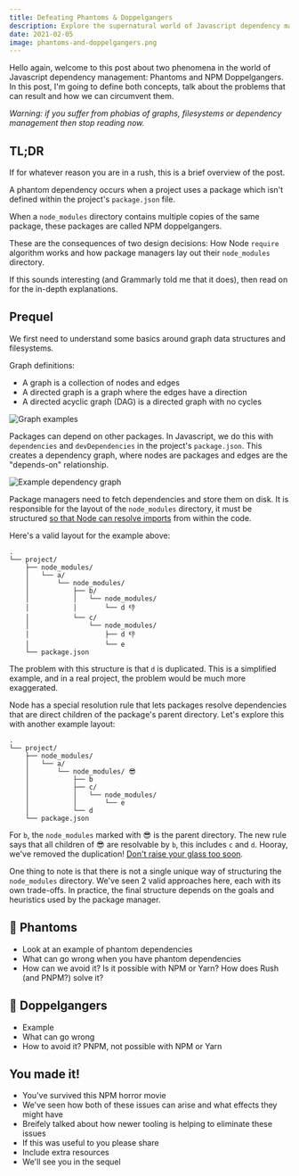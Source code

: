 ```yaml
---
title: Defeating Phantoms & Doppelgangers
description: Explore the supernatural world of Javascript dependency management
date: 2021-02-05
image: phantoms-and-doppelgangers.png
---
```

<!-- 
- Introduction
- eIn this blog post we're going to discuss two phenomena around the world of Javascript dependency management. I'll discuss why these situations occur, the potential problems that result and how we can curcumvent them.
- Some funny warning about it not being for the faint-hearted, includes explicit diagrams of Directed Acyclic Graphs
 -->
Hello again, welcome to this post about two phenomena in the world of Javascript dependency management: Phantoms and NPM Doppelgangers. In this post, I'm going to define both concepts, talk about the problems that can result and how we can circumvent them.

_Warning: if you suffer from phobias of graphs, filesystems or dependency management then stop reading now._

## TL;DR
<!-- 
- A “phantom dependency” occurs when a project uses a package that is not defined in its package.json file
- A "NPM doopelganger" occurs when the `node_modules` directory structure is forced to contain duplicates of the same package
- Both of these issues are consequences of how the Node module resolution algorithm works and how package managers layout their `node_module` folder
 -->
If for whatever reason you are in a rush, this is a brief overview of the post.

A phantom dependency occurs when a project uses a package which isn't defined within the project's `package.json` file.

When a `node_modules` directory contains multiple copies of the same package, these packages are called NPM doppelgangers.

These are the consequences of two design decisions: How Node `require` algorithm works and how package managers lay out their `node_modules` directory.

If this sounds interesting (and Grammarly told me that it does), then read on for the in-depth explanations.

## Prequel

<!-- - Define graphs, directed graphs and DAGs -->
We first need to understand some basics around graph data structures and filesystems.

Graph definitions:
- A graph is a collection of nodes and edges
- A directed graph is a graph where the edges have a direction
- A directed acyclic graph (DAG) is a directed graph with no cycles

![Graph examples](/images/phantoms/graphs.png)

Packages can depend on other packages. In Javascript, we do this with `dependencies` and `devDependencies` in the project's `package.json`. This creates a dependency graph, where nodes are packages and edges are the "depends-on" relationship.

![Example dependency graph](/images/phantoms/dependency-graph.png)

Package managers need to fetch dependencies and store them on disk. It is responsible for the layout of the `node_modules` directory, it must be structured [so that Node can resolve imports](https://nodejs.org/api/modules.html#modules_loading_from_node_modules_folders) from within the code.

Here's a valid layout for the example above:
```
.
└── project/
    ├── node_modules/
    │   └── a/
    │       └── node_modules/
    │           ├── b/
    │           │   └── node_modules/
    │           │       └── d 👎
    │           └── c/
    │               └── node_modules/
    │                   ├── d 👎
    │                   └── e
    └── package.json
```

The problem with this structure is that `d` is duplicated. This is a simplified example, and in a real project, the problem would be much more exaggerated.

Node has a special resolution rule that lets packages resolve dependencies that are direct children of the package's parent directory. Let's explore this with another example layout:

```
.
└── project/
    ├── node_modules/
    │   └── a/
    │       └── node_modules/ 😎
    │           ├── b
    │           ├── c/
    │           │   └── node_modules/
    │           │       └── e
    │           └── d
    └── package.json
```

For `b`, the `node_modules` marked with 😎 is the parent directory. The new rule says that all children of 😎 are resolvable by `b`, this includes `c` and `d`. Hooray, we've removed the duplication! [Don't raise your glass too soon](https://youtu.be/kQpgHOXxQoY?t=596).

One thing to note is that there is not a single unique way of structuring the `node_modules` directory. We've seen 2 valid approaches here, each with its own trade-offs. In practice, the final structure depends on the goals and heuristics used by the package manager.

## 👻 Phantoms

- Look at an example of phantom dependencies
- What can go wrong when you have phantom dependencies
- How can we avoid it? Is it possible with NPM or Yarn? How does Rush (and PNPM?) solve it?

## 👯 Doppelgangers

- Example
- What can go wrong
- How to avoid it? PNPM, not possible with NPM or Yarn

## You made it!

- You've survived this NPM horror movie
- We've seen how both of these issues can arise and what effects they might have
- Breifely talked about how newer tooling is helping to eliminate these issues
- If this was useful to you please share
- Include extra resources
- We'll see you in the sequel